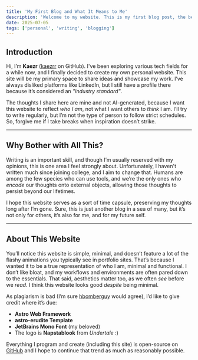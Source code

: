 ```yaml
---
title: 'My First Blog and What It Means to Me'
description: 'Welcome to my website. This is my first blog post, the beginning of sharing my thoughts with the internet.'
date: 2025-07-05
tags: ['personal', 'writing', 'blogging']
---
```


## Introduction

Hi, I’m **Kaezr** ([kaezrr](https://github.com/kaezrr) on GitHub). I've been exploring various tech fields for a while now, and I finally decided to create my own personal website. This site will be my primary space to share ideas and showcase my work. I’ve always disliked platforms like LinkedIn, but I still have a profile there because it’s considered an *"industry standard"*.

The thoughts I share here are mine and not AI-generated, because I want this website to reflect *who I am*, not what I want others to *think* I am. I’ll try to write regularly, but I’m not the type of person to follow strict schedules. So, forgive me if I take breaks when inspiration doesn’t strike.

---

## Why Bother with All This?

Writing is an important skill, and though I’m usually reserved with my opinions, this is one area I feel strongly about. Unfortunately, I haven't written much since joining college, and I aim to change that. Humans are among the few species who can use tools, and we’re the only ones who *encode* our thoughts onto external objects, allowing those thoughts to persist beyond our lifetimes.

I hope this website serves as a sort of time capsule, preserving my thoughts long after I’m gone. Sure, this is just another blog in a sea of many, but it’s not only for others, it’s also for me, and for my future self.

---

## About This Website

You’ll notice this website is simple, minimal, and doesn’t feature a lot of the flashy animations you typically see in portfolio sites. That’s because I wanted it to be a true representation of who I am, minimal and functional. I don’t like bloat, and my workflows and environments are often pared down to the essentials. That said, aesthetics matter too, as we often *see* before we *read*. I think this website looks good *despite* being minimal.

As plagiarism is bad (I’m sure [hbomberguy](https://youtu.be/yDp3cB5fHXQ?si=ylsRkmRivSJdJ32L) would agree), I’d like to give credit where it’s due:

- **Astro Web Framework**
- **astro-erudite Template**
- **JetBrains Mono Font** (my beloved)
- The logo is **Napstablook** from *Undertale* :)

Everything I program and create (including this site) is open-source on [GitHub](https://github.com/kaezrr) and I hope to continue that trend as much as reasonably possible.
